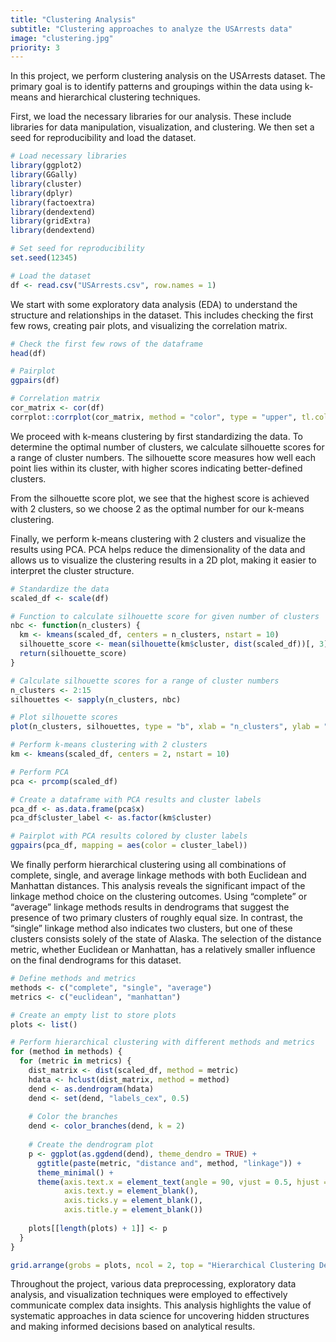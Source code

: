 ```yaml
---
title: "Clustering Analysis"
subtitle: "Clustering approaches to analyze the USArrests data"
image: "clustering.jpg"
priority: 3
---
```


In this project, we perform clustering analysis on the USArrests dataset. The primary goal is to identify patterns and groupings within the data using k-means and hierarchical clustering techniques.

First, we load the necessary libraries for our analysis. These include libraries for data manipulation, visualization, and clustering. We then set a seed for reproducibility and load the dataset.

```r

# Load necessary libraries
library(ggplot2)    
library(GGally)     
library(cluster)    
library(dplyr)      
library(factoextra) 
library(dendextend)
library(gridExtra)
library(dendextend)

```

```r

# Set seed for reproducibility
set.seed(12345)

# Load the dataset
df <- read.csv("USArrests.csv", row.names = 1)
```

We start with some exploratory data analysis (EDA) to understand the structure and relationships in the dataset. This includes checking the first few rows, creating pair plots, and visualizing the correlation matrix.

```r

# Check the first few rows of the dataframe
head(df)

# Pairplot
ggpairs(df)

# Correlation matrix
cor_matrix <- cor(df)
corrplot::corrplot(cor_matrix, method = "color", type = "upper", tl.col = "black", tl.srt = 45)
```

We proceed with k-means clustering by first standardizing the data. To determine the optimal number of clusters, we calculate silhouette scores for a range of cluster numbers. The silhouette score measures how well each point lies within its cluster, with higher scores indicating better-defined clusters.

From the silhouette score plot, we see that the highest score is achieved with 2 clusters, so we choose 2 as the optimal number for our k-means clustering.

Finally, we perform k-means clustering with 2 clusters and visualize the results using PCA. PCA helps reduce the dimensionality of the data and allows us to visualize the clustering results in a 2D plot, making it easier to interpret the cluster structure.

```r

# Standardize the data
scaled_df <- scale(df)

# Function to calculate silhouette score for given number of clusters
nbc <- function(n_clusters) {
  km <- kmeans(scaled_df, centers = n_clusters, nstart = 10)
  silhouette_score <- mean(silhouette(km$cluster, dist(scaled_df))[, 3])
  return(silhouette_score)
}

# Calculate silhouette scores for a range of cluster numbers
n_clusters <- 2:15
silhouettes <- sapply(n_clusters, nbc)

# Plot silhouette scores
plot(n_clusters, silhouettes, type = "b", xlab = "n_clusters", ylab = "Silhouette Score")

# Perform k-means clustering with 2 clusters
km <- kmeans(scaled_df, centers = 2, nstart = 10)

# Perform PCA
pca <- prcomp(scaled_df)

# Create a dataframe with PCA results and cluster labels
pca_df <- as.data.frame(pca$x)
pca_df$cluster_label <- as.factor(km$cluster)

# Pairplot with PCA results colored by cluster labels
ggpairs(pca_df, mapping = aes(color = cluster_label))

```

We finally perform hierarchical clustering using all combinations of complete, single, and average linkage methods with both Euclidean and Manhattan distances. This analysis reveals the significant impact of the linkage method choice on the clustering outcomes. Using "complete" or "average" linkage methods results in dendrograms that suggest the presence of two primary clusters of roughly equal size. In contrast, the "single" linkage method also indicates two clusters, but one of these clusters consists solely of the state of Alaska. The selection of the distance metric, whether Euclidean or Manhattan, has a relatively smaller influence on the final dendrograms for this dataset.

```r

# Define methods and metrics
methods <- c("complete", "single", "average")
metrics <- c("euclidean", "manhattan")

# Create an empty list to store plots
plots <- list()

# Perform hierarchical clustering with different methods and metrics
for (method in methods) {
  for (metric in metrics) {
    dist_matrix <- dist(scaled_df, method = metric)
    hdata <- hclust(dist_matrix, method = method)
    dend <- as.dendrogram(hdata)
    dend <- set(dend, "labels_cex", 0.5)  
    
    # Color the branches
    dend <- color_branches(dend, k = 2)
    
    # Create the dendrogram plot 
    p <- ggplot(as.ggdend(dend), theme_dendro = TRUE) + 
      ggtitle(paste(metric, "distance and", method, "linkage")) +
      theme_minimal() + 
      theme(axis.text.x = element_text(angle = 90, vjust = 0.5, hjust = 1),
            axis.text.y = element_blank(),
            axis.ticks.y = element_blank(),
            axis.title.y = element_blank())
    
    plots[[length(plots) + 1]] <- p
  }
}

grid.arrange(grobs = plots, ncol = 2, top = "Hierarchical Clustering Dendrograms")
```

Throughout the project, various data preprocessing, exploratory data analysis, and visualization techniques were employed to effectively communicate complex data insights. This analysis highlights the value of systematic approaches in data science for uncovering hidden structures and making informed decisions based on analytical results.
